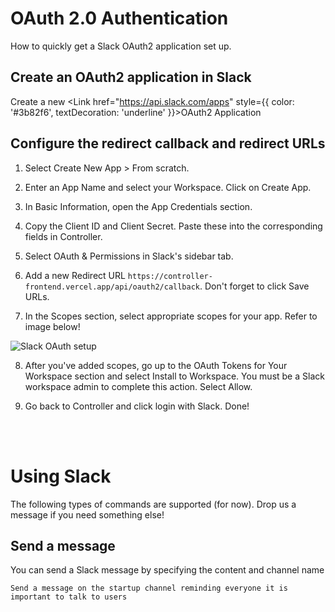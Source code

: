 
# OAuth 2.0 Authentication
How to quickly get a Slack OAuth2 application set up.

## Create an OAuth2 application in Slack
Create a new <Link href="https://api.slack.com/apps" style={{ color: '#3b82f6', textDecoration: 'underline' }}>OAuth2 Application</Link>

## Configure the redirect callback and redirect URLs

1. Select Create New App > From scratch.

2. Enter an App Name and select your Workspace. Click on Create App.

3. In Basic Information, open the App Credentials section.

4. Copy the Client ID and Client Secret. Paste these into the corresponding fields in Controller.

5. Select OAuth & Permissions in Slack's sidebar tab.  

6. Add a new Redirect URL ```https://controller-frontend.vercel.app/api/oauth2/callback```. Don't forget to click Save URLs.

7. In the Scopes section, select appropriate scopes for your app. Refer to image below!

<Image src="/slack.png" alt="Slack OAuth setup" width={800} height={400} />

8. After you've added scopes, go up to the OAuth Tokens for Your Workspace section and select Install to Workspace. You must be a Slack workspace admin to complete this action.
Select Allow. 

9. Go back to Controller and click login with Slack. Done!

<br/> <br/>

# Using Slack

The following types of commands are supported (for now). Drop us a message if you need something else!

## Send a message

You can send a Slack message by specifying the content and channel name 
```
Send a message on the startup channel reminding everyone it is important to talk to users
```